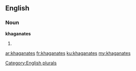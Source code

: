 ==English==

===Noun===
'''khaganates'''

# {{plural of|[[khaganate]]}}

[[Category:English plurals]]

[[ar:khaganates]]
[[fr:khaganates]]
[[ku:khaganates]]
[[my:khaganates]]